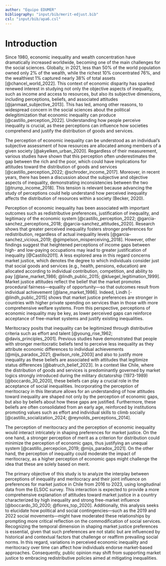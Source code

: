 ```yaml
---
author: "Equipo EDUMER"
bibliography: "input/bib/merit-edjust.bib"
csl: "input/bib/apa6.csl"
---
```


# Introduction

Since 1980, economic inequality and wealth concentration have dramatically increased worldwide, becoming one of the main challenges for the social sciences. Globally, in 2021, less than 50% of the world population owned only 2% of the wealth, while the richest 10% concentrated 76%, and the wealthiest 1% captured nearly 38% of total assets [@chancel_world_2022]. This context of economic disparity has sparked renewed interest in studying not only the objective aspects of inequality, such as income and access to resources, but also its subjective dimensions, including perceptions, beliefs, and associated attitudes [@janmaat_subjective_2013]. This has led, among other reasons, to widespread concern in the social sciences about the political delegitimization that economic inequality can produce [@castillo_perception_2022]. Understanding how people perceive inequality is crucial, as these perceptions can influence how societies comprehend and justify the distribution of goods and services.

The perception of economic inequality can be understood as an individual's subjective assessment of how resources are allocated among members of a given society [@akyelken_urban_2020]. Regardless of their measurement, various studies have shown that this perception often underestimates the gap between the rich and the poor, which could have implications for attitudes toward the distribution of goods and services [@castillo_perception_2022; @schroder_income_2017]. Moreover, in recent years, there has been a discussion about the subjective and objective aspects of inequality, demonstrating inconsistencies between the two [@trump_income_2018]. This tension is relevant because advancing the study of perceptions could help understand how perceived inequality affects the distribution of resources within a society (Becker, 2020).

Perception of economic inequality has been associated with important outcomes such as redistributive preferences, justification of inequality, and legitimacy of the economic system [@castillo_perception_2022; @garcia-sanchez_perceptions_2018; @garcia-sanchez_attitudes_2020]. Research shows that greater perceived inequality fosters stronger preferences for redistribution, regardless of actual inequality levels [@garcia-sanchez_vicious_2019; @gimpelson_misperceiving_2018]. However, other findings suggest that heightened perceptions of income gaps between high- and low-paying occupations may lead to greater justification of inequality [@Castillo2011]. A less explored area in this regard concerns market justice, which denotes the degree to which individuals consider just that social goods and services (e.g., health, pensions, education) are allocated according to individual contribution, competition, and ability to pay [@lane_market_1986; @lindh_public_2015; @kluegel_legitimation_1999]. Market justice attitudes reflect the belief that the market promotes procedural fairness---equality of opportunity---so that outcomes result from individual achievement [@lane_market_1986]. Indeed, Lindh [-@lindh_public_2015] shows that market justice preferences are stronger in countries with higher private spending on services than in those with more comprehensive welfare systems. From this perspective, perceptions of economic inequality may be key, as lower perceived gaps can reinforce acceptance of free-market systems and justify existing inequalities.

Meritocracy posits that inequality can be legitimized through distributive criteria such as effort and talent [@young_rise_1962; @davis_principles_2001]. Previous studies have demonstrated that people with stronger meritocratic beliefs tend to perceive less inequality as they attribute economic differences to individual achievements [@mijs_paradox_2021; @wilson_role_2003] and also to justify more inequality as these beliefs are associated with attitudes that  legitimize status differences [@batruch_belief_2023]. In a context like Chile, where the distribution of goods and services is predominantly governed by market logics strongly introduced during the military dictatorship (1973-1989) [@boccardo_30_2020], these beliefs can play a crucial role in the acceptance of social inequalities. Incorporating the perception of meritocracy in this literature allows for an understanding of how attitudes toward inequality are shaped not only by the perception of economic gaps, but also by beliefs about how these gaps are justified. Furthermore, these beliefs are often consolidated from an early age, reinforced by institutions promoting values such as effort and individual skills to climb socially [@castillo_socialization_2024; @reynolds_perceptions_2014].

The perception of meritocracy and the perception of economic inequality would interact intricately in shaping preferences for market justice. On the one hand, a stronger perception of merit as a criterion for distribution could minimize the perception of economic gaps, thus justifying an unequal system [@castillo_percepcion_2019; @mijs_paradox_2021]. On the other hand, the perception of inequality could moderate the impact of meritocracy, as a higher perception of economic gaps might challenge the idea that these are solely based on merit.

The primary objective of this study is to analyze the interplay between perceptions of inequality and meritocracy and their joint influence on preferences for market justice in Chile from 2016 to 2023, using longitudinal data from the ELSOC survey. This interaction is expected to provide a more comprehensive explanation of attitudes toward market justice in a country characterized by high inequality and strong free-market influence [@boccardo_30_2020; @flores_top_2020]. Additionally, this analysis seeks to elucidate how political and social contingencies---such as the 2019 and 2022 social movements---might have moderated these relationships by prompting more critical reflection on the commodification of social services. Recognizing the temporal dimension in shaping market justice preferences is essential, given that such preferences are not static but are influenced by historical and contextual factors that challenge or reaffirm prevailing social norms. In this regard, variations in perceived economic inequality and meritocracy over time can affect how individuals endorse market-based approaches. Consequently, public opinion may shift from supporting market justice to embracing redistributive policies aimed at mitigating inequalities.

